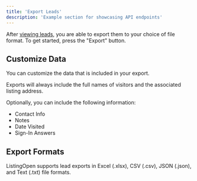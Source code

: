 ```yaml
---
title: 'Export Leads'
description: 'Example section for showcasing API endpoints'
---
```


After [viewing leads](/leads/view), you are able to export them to your choice of file format. To get started, press the "Export" button.

## Customize Data

You can customize the data that is included in your export.

Exports will always include the full names of visitors and the associated listing address.

Optionally, you can include the following information:
* Contact Info
* Notes
* Date Visited
* Sign-In Answers

## Export Formats

ListingOpen supports lead exports in Excel (.xlsx), CSV (.csv), JSON (.json), and Text (.txt) file formats.